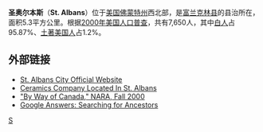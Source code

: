 {{Infobox Settlement
| name = 圣奥尔本斯<br/>St. Albans
| image_skyline = StAHistDist.JPG
| imagesize = 250px
| image_caption = 
| image_flag = 
| image_shield = 
| pushpin_map = USA Vermont
| pushpin_label_position = bottom
| subdivision_type = 国家
| subdivision_name = {{USA}}
| subdivision_type1 = [[美国行政区划|州]]
| subdivision_name1 = [[佛蒙特州|佛蒙特州]]
| subdivision_type2 = [[佛蒙特州行政区划|县]]
| subdivision_name2 =  [[富兰克林县_(佛蒙特州)|富兰克林县]]
| elevation_m = 61
| elevation_ft = 
| area_total_km2 = 40.1
| population_as_of = 2000年
| population_total = 7650
| population_density_km2 = auto
| timezone = [[EST|EST]]
| utc_offset = -5
| timezone_DST = [[EDT|EDT]]
| utc_offset_DST = -4
| latd = 44
| latm = 48
| lats = 35
| latNS = N
| longd = 73
| longm = 5
| longs = 14
| longEW = W
| website =  
}}
'''圣奥尔本斯'''（'''St. Albans'''）位于[[美国|美国]][[佛蒙特州|佛蒙特州]]西北部，是[[富兰克林县_(佛蒙特州)|富兰克林县]]的县治所在，面积5.3平方公里。根据[[2000年美国人口普查|2000年美国人口普查]]，共有7,650人，其中[[白人|白人]]占95.87%、[[土著美国人|土著美国人]]占1.2%。

== 外部链接 ==
* [http://www.stalbansvt.com/ St. Albans City Official Website] {{Wayback|url=http://www.stalbansvt.com/ |date=20160716065125 }}
* [http://ceramics.net Ceramics Company Located In St. Albans] {{Wayback|url=http://ceramics.net/ |date=20201125141621 }}
* [http://www.archives.gov/publications/prologue/2000/fall/us-canada-immigration-records-1.html "By Way of Canada," NARA, Fall 2000] {{Wayback|url=http://www.archives.gov/publications/prologue/2000/fall/us-canada-immigration-records-1.html |date=20201112031537 }}
* [http://answers.google.com/answers/threadview?id=199473 Google Answers: Searching for Ancestors] {{Wayback|url=http://answers.google.com/answers/threadview?id=199473 |date=20160528220951 }}

{{Vermont-stub}}

[[Category:佛蒙特州城市|S]]
